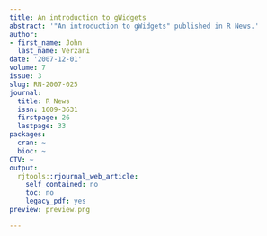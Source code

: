 ```yaml
---
title: An introduction to gWidgets
abstract: '"An introduction to gWidgets" published in R News.'
author:
- first_name: John
  last_name: Verzani
date: '2007-12-01'
volume: 7
issue: 3
slug: RN-2007-025
journal:
  title: R News
  issn: 1609-3631
  firstpage: 26
  lastpage: 33
packages:
  cran: ~
  bioc: ~
CTV: ~
output:
  rjtools::rjournal_web_article:
    self_contained: no
    toc: no
    legacy_pdf: yes
preview: preview.png

---
```

